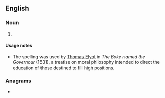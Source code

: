==English==

===Noun===
{{en-noun}}

# {{lb|en|legal|rare}} {{obsolete spelling of|misprision|lang=en}}

====Usage notes====
* The spelling was used by [[w:Thomas Elyot|Thomas Elyot]] in ''The Boke named the Governour'' (1531), a treatise on moral philosophy intended to direct the education of those destined to fill high positions.

===Anagrams===
* {{anagrams|en|misprisions}}